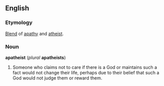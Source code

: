 ==English==

===Etymology===
[[Blend]] of [[apathy]] and [[atheist]].

===Noun===
'''apatheist''' (''plural'' '''apatheists''')

#Someone who claims not to care if there is a God or maintains such a fact would not change their life, perhaps due to their belief that such a God would not judge them or reward them.